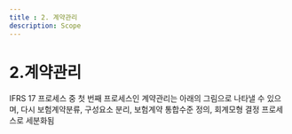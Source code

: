 ```yaml
---
title : 2. 계약관리
description: Scope
---
```


# 2.계약관리

IFRS 17 프로세스 중 첫 번째 프로세스인 계약관리는 아래의 그림으로 나타낼 수 있으며, 다시 보험계약분류, 구성요소 분리, 보험계약 통합수준 정의, 회계모형 결정 프로세스로 세분화됨
